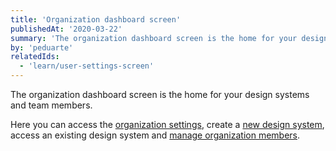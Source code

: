 ```yaml
---
title: 'Organization dashboard screen'
publishedAt: '2020-03-22'
summary: 'The organization dashboard screen is the home for your design systems and team members.'
by: 'peduarte'
relatedIds:
  - 'learn/user-settings-screen'
---
```



The organization dashboard screen is the home for your design systems and team members.

Here you can access the [organization settings](/learn/organization-settings-screen), create a [new design system](/learn/create-a-design-system), access an existing design system and [manage organization members](/learn/organization-members).

<ProductImage src={hero} />
